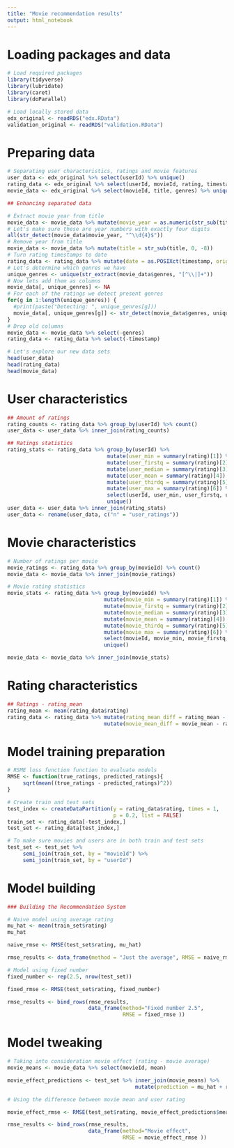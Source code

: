 ```yaml
---
title: "Movie recommendation results"
output: html_notebook
---
```


# Loading packages and data

```r
# Load required packages
library(tidyverse)
library(lubridate)
library(caret)
library(doParallel)

# Load locally stored data
edx_original <- readRDS("edx.RData")
validation_original <- readRDS("validation.RData")
```

# Preparing data

```r
# Separating user characteristics, ratings and movie features
user_data <- edx_original %>% select(userId) %>% unique()
rating_data <- edx_original %>% select(userId, movieId, rating, timestamp)
movie_data <- edx_original %>% select(movieId, title, genres) %>% unique()

## Enhancing separated data

# Extract movie year from title
movie_data <- movie_data %>% mutate(movie_year = as.numeric(str_sub(title, -5, -2)))
# Let's make sure these are year numbers with exactly four digits
all(str_detect(movie_data$movie_year, "^\\d{4}$"))
# Remove year from title
movie_data <- movie_data %>% mutate(title = str_sub(title, 0, -8))
# Turn rating timestamps to date
rating_data <- rating_data %>% mutate(date = as.POSIXct(timestamp, origin = "1970-01-01"))
# Let's determine which genres we have
unique_genres <- unique(str_extract(movie_data$genres, "[^\\|]+"))
# Now lets add them as columns
movie_data[, unique_genres] <- NA
# For each of the ratings we detect present genres
for(g in 1:length(unique_genres)) {
  #print(paste("Detecting: ", unique_genres[g]))
  movie_data[, unique_genres[g]] <- str_detect(movie_data$genres, unique_genres[g])
}
# Drop old columns
movie_data <- movie_data %>% select(-genres)
rating_data <- rating_data %>% select(-timestamp)

# Let's explore our new data sets
head(user_data)
head(rating_data)
head(movie_data)
```

# User characteristics

```r
## Amount of ratings
rating_counts <- rating_data %>% group_by(userId) %>% count()
user_data <- user_data %>% inner_join(rating_counts)

## Ratings statistics
rating_stats <- rating_data %>% group_by(userId) %>%
                                mutate(user_min = summary(rating)[1]) %>%
                                mutate(user_firstq = summary(rating)[2]) %>%
                                mutate(user_median = summary(rating)[3]) %>%
                                mutate(user_mean = summary(rating)[4]) %>%
                                mutate(user_thirdq = summary(rating)[5]) %>%
                                mutate(user_max = summary(rating)[6]) %>%
                                select(userId, user_min, user_firstq, user_median, user_mean, user_thirdq, user_max) %>%
                                unique()
user_data <- user_data %>% inner_join(rating_stats)
user_data <- rename(user_data, c("n" = "user_ratings"))

```

# Movie characteristics

```r
# Number of ratings per movie
movie_ratings <- rating_data %>% group_by(movieId) %>% count()
movie_data <- movie_data %>% inner_join(movie_ratings)

# Movie rating statistics
movie_stats <- rating_data %>% group_by(movieId) %>%
                               mutate(movie_min = summary(rating)[1]) %>%
                               mutate(movie_firstq = summary(rating)[2]) %>%
                               mutate(movie_median = summary(rating)[3]) %>%
                               mutate(movie_mean = summary(rating)[4]) %>%
                               mutate(movie_thirdq = summary(rating)[5]) %>%
                               mutate(movie_max = summary(rating)[6]) %>%
                               select(movieId, movie_min, movie_firstq, movie_median, movie_mean, movie_thirdq, movie_max) %>%
                               unique()

movie_data <- movie_data %>% inner_join(movie_stats)

```

# Rating characteristics

```r

## Ratings - rating_mean
rating_mean <- mean(rating_data$rating)
rating_data <- rating_data %>% mutate(rating_mean_diff = rating_mean - rating) %>%
                               mutate(movie_mean_diff = movie_mean - rating)

```




# Model training preparation
```r

# RSME loss function function to evaluate models
RMSE <- function(true_ratings, predicted_ratings){
     sqrt(mean((true_ratings - predicted_ratings)^2))
}

# Create train and test sets
test_index <- createDataPartition(y = rating_data$rating, times = 1,
                                  p = 0.2, list = FALSE)
train_set <- rating_data[-test_index,]
test_set <- rating_data[test_index,]

# To make sure movies and users are in both train and test sets
test_set <- test_set %>% 
     semi_join(train_set, by = "movieId") %>%
     semi_join(train_set, by = "userId")

```

# Model building

```r
### Building the Recommendation System

# Naive model using average rating
mu_hat <- mean(train_set$rating)
mu_hat

naive_rmse <- RMSE(test_set$rating, mu_hat)

rmse_results <- data_frame(method = "Just the average", RMSE = naive_rmse)

# Model using fixed number
fixed_number <- rep(2.5, nrow(test_set))

fixed_rmse <- RMSE(test_set$rating, fixed_number)

rmse_results <- bind_rows(rmse_results,
                          data_frame(method="Fixed number 2.5",
                                     RMSE = fixed_rmse ))

```

# Model tweaking

```r
# Taking into consideration movie effect (rating - movie average)
movie_means <- movie_data %>% select(movieId, mean)

movie_effect_predictions <- test_set %>% inner_join(movie_means) %>%
                                         mutate(prediction = mu_hat + rating - mean)

# Using the difference between movie mean and user rating

movie_effect_rmse <- RMSE(test_set$rating, movie_effect_predictions$mean_diff)

rmse_results <- bind_rows(rmse_results,
                          data_frame(method="Movie effect",
                                     RMSE = movie_effect_rmse ))

```

